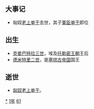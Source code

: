 {{yearTOC|-161|西汉[[汉文帝|汉文帝]]'''[[后元|后元]]三年'''}}

== 大事记 ==
*匈奴[[老上单于|老上单于]]去世，其子[[軍臣单于|軍臣单于]]即位

== 出生 ==
*[[克娄巴特拉三世|克娄巴特拉三世]]，埃及[[托勒密王朝|托勒密王朝]]王后
*[[德米特里二世_(塞琉古帝国)|德米特里二世]]，是[[塞琉古帝国|塞琉古帝国]]国王
== 逝世 ==
{{Wikisource year mention}}
* [[匈奴|匈奴]][[老上单于|老上单于]]。

[[Category:前161年|*]]
[[Category:前160年代|1年]]
[[Category:前2世纪各年|61]]
